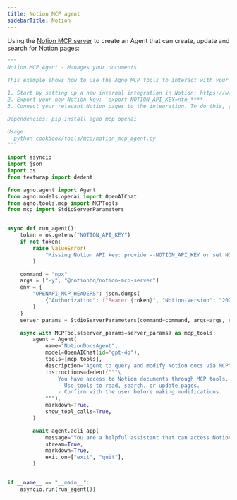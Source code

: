```yaml
---
title: Notion MCP agent
sidebarTitle: Notion
---
```



Using the [Notion MCP server](https://github.com/makenotion/notion-mcp-server) to create an Agent that can create, update and search for Notion pages:

```python
"""
Notion MCP Agent - Manages your documents

This example shows how to use the Agno MCP tools to interact with your Notion workspace.

1. Start by setting up a new internal integration in Notion: https://www.notion.so/profile/integrations
2. Export your new Notion key: `export NOTION_API_KEY=ntn_****`
3. Connect your relevant Notion pages to the integration. To do this, you'll need to visit that page, and click on the 3 dots, and select "Connect to integration".

Dependencies: pip install agno mcp openai

Usage:
  python cookbook/tools/mcp/notion_mcp_agent.py
"""

import asyncio
import json
import os
from textwrap import dedent

from agno.agent import Agent
from agno.models.openai import OpenAIChat
from agno.tools.mcp import MCPTools
from mcp import StdioServerParameters


async def run_agent():
    token = os.getenv("NOTION_API_KEY")
    if not token:
        raise ValueError(
            "Missing Notion API key: provide --NOTION_API_KEY or set NOTION_API_KEY environment variable"
        )

    command = "npx"
    args = ["-y", "@notionhq/notion-mcp-server"]
    env = {
        "OPENAPI_MCP_HEADERS": json.dumps(
            {"Authorization": f"Bearer {token}", "Notion-Version": "2022-06-28"}
        )
    }
    server_params = StdioServerParameters(command=command, args=args, env=env)

    async with MCPTools(server_params=server_params) as mcp_tools:
        agent = Agent(
            name="NotionDocsAgent",
            model=OpenAIChat(id="gpt-4o"),
            tools=[mcp_tools],
            description="Agent to query and modify Notion docs via MCP",
            instructions=dedent("""\
                You have access to Notion documents through MCP tools.
                - Use tools to read, search, or update pages.
                - Confirm with the user before making modifications.
            """),
            markdown=True,
            show_tool_calls=True,
        )

        await agent.acli_app(
            message="You are a helpful assistant that can access Notion workspaces and pages.",
            stream=True,
            markdown=True,
            exit_on=["exit", "quit"],
        )


if __name__ == "__main__":
    asyncio.run(run_agent())
```

